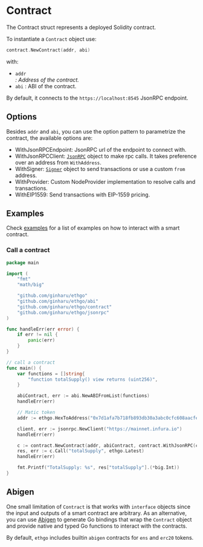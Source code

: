 

# Contract

The <GoDocLink href="contract#Contract">Contract</GoDocLink> struct represents a deployed Solidity contract.

To instantiate a `Contract` object use:

```go
contract.NewContract(addr, abi)
```

with:

- `addr` <Address/>: Address of the contract.
- `abi` <ABI/>: ABI of the contract.

By default, it connects to the `https://localhost:8545` JsonRPC endpoint.

## Options

Besides `addr` and `abi`, you can use the option pattern to parametrize the contract, the available options are:

- <GoDocLink href="contract#WithJsonRPCEndpoint">WithJsonRPCEndpoint</GoDocLink>: JsonRPC url of the endpoint to connect with.
- <GoDocLink href="contract#WithJsonRPCClient">WithJsonRPCClient</GoDocLink>: [`JsonRPC`](/jsonrpc) object to make rpc calls. It takes preference over an address from `WithAddress`.
- <GoDocLink href="contract#WithSigner">WithSigner</GoDocLink>: [`Signer`](/signers/signer) object to send transactions or use a custom `from` address.
- <GoDocLink href="contract#WithProvider">WithProvider</GoDocLink>: Custom <GoDocLink href="contract#NodeProvider">NodeProvider</GoDocLink> implementation to resolve calls and transactions.
- <GoDocLink href="contract#WithEIP1559">WithEIP1559</GoDocLink>: Send transactions with EIP-1559 pricing.

## Examples

Check [examples](https://github.com/ginharu/ethgo/tree/master/examples) for a list of examples on how to interact with a smart contract.

### Call a contract

```go
package main

import (
	"fmt"
	"math/big"

	"github.com/ginharu/ethgo"
	"github.com/ginharu/ethgo/abi"
	"github.com/ginharu/ethgo/contract"
	"github.com/ginharu/ethgo/jsonrpc"
)

func handleErr(err error) {
	if err != nil {
		panic(err)
	}
}

// call a contract
func main() {
	var functions = []string{
		"function totalSupply() view returns (uint256)",
	}

	abiContract, err := abi.NewABIFromList(functions)
	handleErr(err)

	// Matic token
	addr := ethgo.HexToAddress("0x7d1afa7b718fb893db30a3abc0cfc608aacfebb0")

	client, err := jsonrpc.NewClient("https://mainnet.infura.io")
	handleErr(err)

	c := contract.NewContract(addr, abiContract, contract.WithJsonRPC(client.Eth()))
	res, err := c.Call("totalSupply", ethgo.Latest)
	handleErr(err)

	fmt.Printf("TotalSupply: %s", res["totalSupply"].(*big.Int))
}
```

## Abigen

One small limitation of `Contract` is that works with `interface` objects since the input and outputs of a smart contract are arbitrary. As an alternative, you can use [Abigen](./cli/abigen) to generate Go bindings that wrap the `Contract` object and provide native and typed Go functions to interact with the contracts.

By default, `ethgo` includes builtin `abigen` contracts for `ens` and `erc20` tokens.
